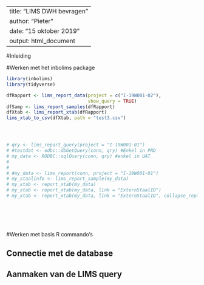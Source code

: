 
---
title: "LIMS DWH bevragen"
author: "Pieter"
date: "15 oktober 2019"
output: html_document
---

#Inleiding

#Werken met het inbolims package

```r
library(inbolims)
library(tidyverse)

dfRapport <- lims_report_data(project = c("I-19W001-02"), 
                              show_query = TRUE)
dfSamp <- lims_report_samples(dfRapport)
dfXtab <- lims_report_xtab(dfRapport)
lims_xtab_to_csv(dfXtab, path = "test3.csv")




# qry <- lims_report_query(project = "I-19W001-01")
# #testdat <- odbc::dbGetQuery(conn, qry) #Enkel in PRD
# my_data <- RODBC::sqlQuery(conn, qry) #enkel in UAT
# 
# 
# #my_data <- lims_report(conn, project = "I-19W001-01")
# my_staalinfo <- lims_report_sample(my_data)
# my_xtab <- report_xtab(my_data)
# my_xtab <- report_xtab(my_data, link = "ExternStaalID")
# my_xtab <- report_xtab(my_data, link = "ExternStaalID", collapse_repli = "avg")

 





```

#Werken met basis R commando's

## Connectie met de database

## Aanmaken van de LIMS query


